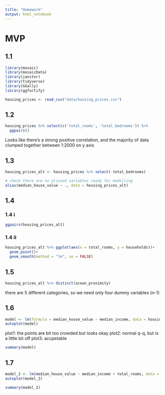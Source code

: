 ```yaml
---
title: "Homework"
output: html_notebook
---
```


# MVP

## 1.1
```r
library(mosaic)
library(mosaicData)
library(janitor)
library(tidyverse)
library(GGally)
library(ggfortify)

housing_prices <- read_csv("data/housing_prices.csv")
```

## 1.2
```r
housing_prices %>% select(c('total_rooms', 'total_bedrooms')) %>% 
  ggpairs()
```

Looks like there's a strong positive correlation, and the majority of data clumped together between 1:2000 on y axis

## 1.3
```r
housing_prices_alt <- housing_prices %>% select(-total_bedrooms)

# check there are no aliased variables ready for modelling
alias(median_house_value ~ ., data = housing_prices_alt)
```

## 1.4

### 1.4 i
```r
ggpairs(housing_prices_alt)
```

### 1.4 ii
```r
housing_prices_alt %>% ggplot(aes(x = total_rooms, y = households))+
  geom_point()+
  geom_smooth(method = "lm", se = FALSE)
```


## 1.5
```r
housing_prices_alt %>% distinct(ocean_proximity)
```

there are 5 different categories, so we need only four dummy variables (n-1)

## 1.6
```r
model <- lm(formula = median_house_value ~ median_income, data = housing_prices_alt)
autoplot(model)
```
plot1: the points are bit too crowded but looks okay
plot2: normal q-q, but is a little bit off 
plot3: accpetable

```r
summary(model)
```


## 1.7
```r
model_2 <- lm(median_house_value ~ median_income + total_rooms, data = housing_prices_alt)
autoplot(model_2)
```

```r
summary(model_2)
```


